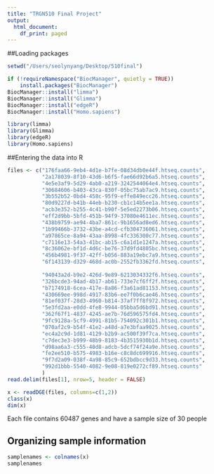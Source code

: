 ```yaml
---
title: "TRGN510 Final Project"
output:
  html_document:
    df_print: paged
---
```


##Loading packages
```r
setwd("/Users/seolynyang/Desktop/510final")

if (!requireNamespace("BiocManager", quietly = TRUE))
    install.packages("BiocManager")
BiocManager::install("limma")
BiocManager::install("Glimma")
BiocManager::install("edgeR")
BiocManager::install("Homo.sapiens")

library(limma)
library(Glimma)
library(edgeR)
library(Homo.sapiens)

```

##Entering the data into R
```r
files <- c("176faa66-9eb4-4d1e-b7fe-08d34db0e44f.htseq.counts",
           "2a178039-8f10-43d6-b6f5-fae66d92b6a5.htseq.counts",
           "4e5e3af9-5d29-4ab0-a219-3242544064e4.htseq.counts",
           "30684606-b403-43ca-830f-05bc75ab7ac9.htseq.counts",
           "3b552b52-0bd4-458c-95f9-effe849ecc26.htseq.counts",
           "80d9227d-b41b-44eb-b230-cb1c14b5ee1a.htseq.counts",
           "acb3e352-b255-4c41-b90f-5e5ed2273b06.htseq.counts",
           "eff2d9bb-5bfd-451b-94f9-37080e4611ec.htseq.counts",
           "438b9759-ae94-4ba7-861c-9b1656ad8ed6.htseq.counts",
           "1b99466b-3732-43be-a4cd-cfb304736061.htseq.counts",
           "a97865ce-8a94-43aa-8998-4fc336300c77.htseq.counts",
           "c7116e13-54a3-41bc-ab15-c6a1d1e1247a.htseq.counts",
           "8c36062e-bf1d-4d6c-be76-37d9fd4805bc.htseq.counts",
           "456b4981-9f37-42ff-b056-883a19ebc7a9.htseq.counts",
           "6f143139-d329-468d-ac0b-2552fb3362fd.htseq.counts",
           
           "94043a2d-b9e2-426d-9e89-6213034332f6.htseq.counts",
           "326bcde3-94ad-4b17-ab61-733e7cf6ff2f.htseq.counts",
           "b7174918-6cea-417e-8a86-f3a61ad81153.htseq.counts",
           "430669ee-998d-4917-83b6-ee7f0b6cae46.htseq.counts",
           "81ef037f-28d3-4960-b814-37af7ff8f972.htseq.counts",
           "5e3fd2aa-e0dd-4fe8-9944-05bba5d6bd91.htseq.counts",
           "362f67f1-4837-4245-ae7b-76d596575fd4.htseq.counts",
           "9fc9128a-5cf9-4991-81b5-754092c301b1.htseq.counts",
           "070af2c9-b54f-41e2-a48d-a7e3bfaa9025.htseq.counts",
           "ec4a2c9d-1d81-4129-b2b9-ac500f39f7ca.htseq.counts",
           "c7dec3e3-b999-48b9-8183-4b3515930b1d.htseq.counts",
           "d98aa6a3-c555-40d8-adcb-5dcf74f24a9e.htseq.counts",
           "fe2ee510-b575-4983-b16e-c8c8dc699916.htseq.counts",
           "9f7d2a09-038f-4a98-85c9-652bdbcc9d33.htseq.counts",
           "992d1bbb-5540-4082-9e08-819e0272cf89.htseq.counts"
           )
read.delim(files[1], nrow=5, header = FALSE)

```

```r
x <- readDGE(files, columns=c(1,2))
class(x)
dim(x)
```
Each file contains 60487 genes and have a sample size of 30 people

## Organizing sample information

```r
samplenames <- colnames(x)
samplenames
```

